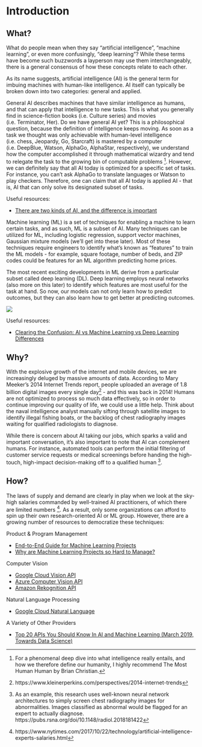 # Introduction {#introduction}

## What?

What do people mean when they say “artificial intelligence”, “machine learning”, or even more confusingly, “deep learning”?  While these terms have become such buzzwords a layperson may use them interchangeably, there is a general consensus of how these concepts relate to each other.

As its name suggests, artificial intelligence (AI) is the general term for imbuing machines with human-like intelligence.  AI itself can typically be broken down into two categories: general and applied.

General AI describes machines that have similar intelligence as humans, and that can apply that intelligence to new tasks.  This is what you generally find in science-fiction books (i.e. Culture series) and movies (i.e. Terminator, Her).  Do we have general AI yet?  This is a philosophical question, because the definition of intelligence keeps moving.  As soon as a task we thought was only achievable with human-level intelligence (i.e. chess, Jeopardy, Go, Starcraft) is mastered by a computer (i.e. DeepBlue, Watson, AlphaGo, AlphaStar, respectively), we understand how the computer accomplished it through mathematical wizardry and tend to relegate the task to the growing bin of computable problems ^[For a phenomenal deep dive into what intelligence really entails, and how we therefore define our humanity, I highly recommend The Most Human Human by Brian Christian.].  However, we can definitely say that all AI today is optimized for a specific set of tasks.  For instance, you can’t ask AlphaGo to translate languages or Watson to play checkers.  Therefore, one can claim that all AI today is applied AI - that is, AI that can only solve its designated subset of tasks.

Useful resources:

- [There are two kinds of AI, and the difference is important](https://www.popsci.com/narrow-and-general-ai#page-6)

Machine learning (ML) is a set of techniques for enabling a machine to learn certain tasks, and as such, ML is a subset of AI.  Many techniques can be utilized for ML, including logistic regression, support vector machines, Gaussian mixture models (we’ll get into these later).  Most of these techniques require engineers to identify what’s known as “features” to train the ML models - for example, square footage, number of beds, and ZIP codes could be features for an ML algorithm predicting home prices.

The most recent exciting developments in ML derive from a particular subset called deep learning (DL).  Deep learning employs neural networks (also more on this later) to identify which features are most useful for the task at hand.  So now, our models can not only learn how to predict outcomes, but they can also learn how to get better at predicting outcomes.

![](img/ai_ml_dl.png)

Useful resources:

- [Clearing the Confusion: AI vs Machine Learning vs Deep Learning Differences](https://towardsdatascience.com/clearing-the-confusion-ai-vs-machine-learning-vs-deep-learning-differences-fce69b21d5eb)

## Why?

With the explosive growth of the internet and mobile devices, we are increasingly deluged by massive amounts of data.  According to Mary Meeker's 2014 Internet Trends report, people uploaded an average of 1.8 billion digital images every single day^[https://www.kleinerperkins.com/perspectives/2014-internet-trends] - and this was back in 2014!  Humans are not optimized to process so much data effectively, so in order to continue improving our quality of life, we could use a little help.  Think about the naval intelligence analyst manually sifting through satellite images to identify illegal fishing boats, or the backlog of chest radiography images waiting for qualified radiologists to diagnose.

While there is concern about AI taking our jobs, which sparks a valid and important conversation, it’s also important to note that AI can complement humans.  For instance, automated tools can perform the initial filtering of customer service requests or medical screenings before handing the high-touch, high-impact decision-making off to a qualified human ^[As an example, this research uses well-known neural network architectures to simply screen chest radiography images for abnormalities.  Images classified as abnormal would be flagged for an expert to actually diagnose.  https://pubs.rsna.org/doi/10.1148/radiol.2018181422].

## How?

The laws of supply and demand are clearly in play when we look at the sky-high salaries commanded by well-trained AI practitioners, of which there are limited numbers ^[https://www.nytimes.com/2017/10/22/technology/artificial-intelligence-experts-salaries.html].  As a result, only some organizations can afford to spin up their own research-oriented AI or ML group.  However, there are a growing number of resources to democratize these techniques:

Product & Program Management

- [End-to-End Guide for Machine Learning Projects](https://medium.com/fintechexplained/end-to-end-guide-for-machine-learning-project-146c288186dc)
- [Why are Machine Learning Projects so Hard to Manage?](https://medium.com/@l2k/why-are-machine-learning-projects-so-hard-to-manage-8e9b9cf49641)

Computer Vision

- [Google Cloud Vision API](https://cloud.google.com/vision/)
- [Azure Computer Vision API](https://azure.microsoft.com/en-us/services/cognitive-services/computer-vision/)
- [Amazon Rekognition API](https://aws.amazon.com/rekognition/)

Natural Language Processing

- [Google Cloud Natural Language](https://cloud.google.com/natural-language/)

A Variety of Other Providers

- [Top 20 APIs You Should Know In AI and Machine Learning (March 2019, Towards Data Science)](https://towardsdatascience.com/top-20-apis-you-should-know-in-ai-and-machine-learning-8e08515198b3)